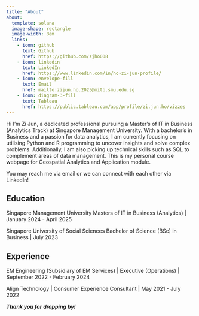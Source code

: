 ```yaml
---
title: "About"
about:
  template: solana
  image-shape: rectangle
  image-width: 8em
  links:
    - icon: github
      text: Github
      href: https://github.com/zjho008
    - icon: linkedin
      text: LinkedIn
      href: https://www.linkedin.com/in/ho-zi-jun-profile/
    - icon: envelope-fill
      text: Email
      href: mailto:zijun.ho.2023@mitb.smu.edu.sg
    - icon: diagram-3-fill
      text: Tableau
      href: https://public.tableau.com/app/profile/zi.jun.ho/vizzes
---
```


::: {#hero-heading}
Hi I'm Zi Jun, a dedicated professional pursuing a Master's of IT in Business (Analytics Track) at Singapore Management University. With a bachelor's in Business and a passion for data analytics, I am currently focusing on utilising Python and R programming to uncover insights and solve complex problems. Additionally, I am also picking up technical skills such as SQL to complement areas of data management. This is my personal course webpage for Geospatial Analytics and Application module.

You may reach me via email or we can connect with each other via LinkedIn!

## Education

Singapore Management University Masters of IT in Business (Analytics) \| January 2024 - April 2025

Singapore University of Social Sciences Bachelor of Science (BSc) in Business \| July 2023

## Experience

EM Engineering (Subsidiary of EM Services) \| Executive (Operations) \| September 2022 - February 2024

Align Technology \| Consumer Experience Consultant \| May 2021 - July 2022
:::

***Thank you for dropping by!***